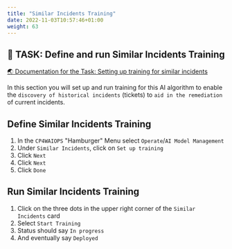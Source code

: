 ```yaml
---
title: "Similar Incidents Training"
date: 2022-11-03T10:57:46+01:00
weight: 63
---
```




## 🚀 TASK: Define and run Similar Incidents Training

<a href="https://www.ibm.com/docs/en/cloud-paks/cloud-pak-watson-aiops/3.5.0?topic=algorithms-similar-incidents" target="_blank" >🌏 Documentation for the Task: Setting up training for similar incidents</a>


In this section you will set up and run training for this AI algorithm to enable the `discovery of historical incidents` (tickets) to `aid in the remediation` of current incidents. 


<Accordion>
<AccordionItem title="💡 Need Help?">




## Define Similar Incidents Training


1. In the `CP4WAIOPS` "Hamburger" Menu select `Operate`/`AI Model Management`
1. Under `Similar Incidents`, click on `Set up training`
1. Click `Next`
1. Click `Next`
1. Click `Done`



## Run Similar Incidents Training
1. Click on the three dots in the upper right corner of the `Similar Incidents` card
1. Select `Start Training`
1. Status should say `In progress`
1. And eventually say `Deployed`


</AccordionItem>
</Accordion>
